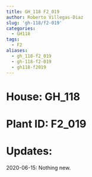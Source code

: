 ```yaml
---
title: GH_118 F2_019
author: Roberto Villegas-Diaz
slug: 'gh-118/f2-019'
categories:
  - GH118
tags:
  - F2
aliases:
  - gh_118-f2_019
  - gh-118-f2-019
  - gh118-f2019
---
```


# **House**: GH_118
# **Plant ID**: F2_019
# **Updates**: 
2020-06-15: Nothing new.
